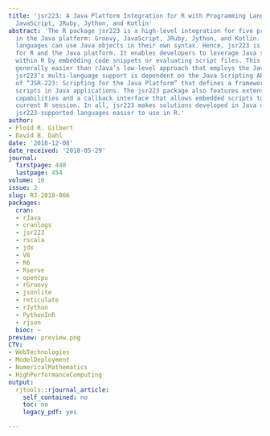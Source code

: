 ```yaml
---
title: 'jsr223: A Java Platform Integration for R with Programming Languages Groovy,
  JavaScript, JRuby, Jython, and Kotlin'
abstract: 'The R package jsr223 is a high-level integration for five programming languages
  in the Java platform: Groovy, JavaScript, JRuby, Jython, and Kotlin. Each of these
  languages can use Java objects in their own syntax. Hence, jsr223 is also an integration
  for R and the Java platform. It enables developers to leverage Java solutions from
  within R by embedding code snippets or evaluating script files. This approach is
  generally easier than rJava’s low-level approach that employs the Java Native Interface.
  jsr223’s multi-language support is dependent on the Java Scripting API: an implementation
  of “JSR-223: Scripting for the Java Platform” that defines a framework to embed
  scripts in Java applications. The jsr223 package also features extensive data exchange
  capabilities and a callback interface that allows embedded scripts to access the
  current R session. In all, jsr223 makes solutions developed in Java or any of the
  jsr223-supported languages easier to use in R.'
author:
- Floid R. Gilbert
- David B. Dahl
date: '2018-12-08'
date_received: '2018-05-29'
journal:
  firstpage: 440
  lastpage: 454
volume: 10
issue: 2
slug: RJ-2018-066
packages:
  cran:
  - rJava
  - cranlogs
  - jsr223
  - rscala
  - jdx
  - V8
  - R6
  - Rserve
  - opencpu
  - rGroovy
  - jsonlite
  - reticulate
  - rJython
  - PythonInR
  - rjson
  bioc: ~
preview: preview.png
CTV:
- WebTechnologies
- ModelDeployment
- NumericalMathematics
- HighPerformanceComputing
output:
  rjtools::rjournal_article:
    self_contained: no
    toc: no
    legacy_pdf: yes

---
```

